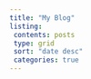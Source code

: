 ```yaml
---
title: "My Blog"
listing:
 contents: posts
 type: grid
 sort: "date desc"
 categories: true
---
```

